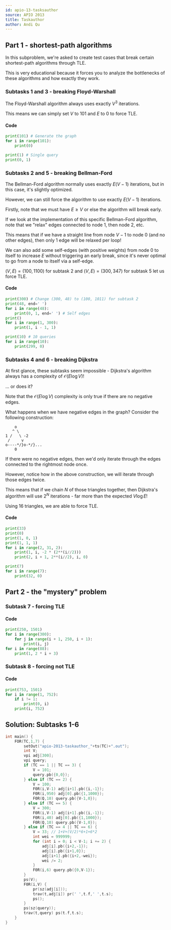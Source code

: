 ```yaml
---
id: apio-13-tasksauthor
source: APIO 2013
title: Taskauthor
author: Andi Qu
---
```


## Part 1 - shortest-path algorithms

In this subproblem, we're asked to create test cases that break certain
shortest-path algorithms through TLE.

This is very educational because it forces you to analyze the bottlenecks of
these algorithms and how exactly they work.

### Subtasks 1 and 3 - breaking Floyd-Warshall

The Floyd-Warshall algorithm always uses exactly $V^3$ iterations.

This means we can simply set $V$ to 101 and $E$ to 0 to force TLE.

#### Code

```py
print(101) # Generate the graph
for i in range(101):
	print(0)

print(1) # Single query
print(0, 1)
```

### Subtasks 2 and 5 - breaking Bellman-Ford

The Bellman-Ford algorithm normally uses exactly $E(V - 1)$ iterations, but in
this case, it's slightly optimized.

However, we can still force the algorithm to use exactly $E(V - 1)$ iterations.

Firstly, note that we must have $E \geq V$ or else the algorithm will break
early.

If we look at the implementation of this specific Bellman-Ford algorithm, note
that we "relax" edges connected to node 1, then node 2, etc.

This means that if we have a straight line from node $V - 1$ to node 0 (and no
other edges), then only 1 edge will be relaxed per loop!

We can also add some self-edges (with positive weights) from node 0 to itself to
increase $E$ without triggering an early break, since it's never optimal to go
from a node to itself via a self-edge.

$(V, E) = (100, 1100)$ for subtask 2 and $(V, E) = (300, 347)$ for subtask 5 let
us force TLE.

#### Code

```py
print(300) # Change (300, 48) to (100, 1011) for subtask 2
print(48, end=' ')
for i in range(48):
	print(0, 1, end=' ') # Self edges
print()
for i in range(1, 300):
	print(1, i - 1, 1)

print(10) # 10 queries
for i in range(10):
	print(299, 0)
```

### Subtasks 4 and 6 - breaking Dijkstra

At first glance, these subtasks seem impossible - Dijkstra's algorithm always
has a complexity of $\mathcal{O}(E \log V)$!

... or does it?

Note that the $\mathcal{O}(E \log V)$ complexity is only true if there are no
negative edges.

What happens when we have negative edges in the graph? Consider the following
construction:

```
    o
   ^ \
1 /   \ -2
 /     v
o----*/}o-*/}...
    0
```

If there were no negative edges, then we'd only iterate through the edges
connected to the rightmost node once.

However, notice how in the above construction, we will iterate through those
edges twice.

This means that if we chain $N$ of those triangles together, then Dijkstra's
algorithm will use $2^N$ iterations - far more than the expected $V \log E$!

Using 16 triangles, we are able to force TLE.

#### Code

```py
print(33)
print(0)
print(1, 0, 1)
print(1, 1, 1)
for i in range(2, 31, 2):
	print(1, i, -2 * (2**(i//2)))
	print(2, i + 1, 2**(i//2), i, 0)

print(7)
for i in range(7):
	print(32, 0)
```

## Part 2 - the "mystery" problem

### Subtask 7 - forcing TLE

<IncompleteSection />

#### Code

```py
print(250, 1501)
for i in range(300):
	for j in range(i + 1, 250, i + 1):
		print(i, j)
for i in range(88):
	print(1, 2 * i + 3)
```

### Subtask 8 - forcing not TLE

<IncompleteSection />

#### Code

```py
print(753, 1501)
for i in range(1, 752):
	if i != 1:
		print(0, i)
	print(i, 752)
```

<LanguageSection>

<CPPSection>

## Solution: Subtasks 1-6

```cpp
int main() {
	FOR(TC,1,7) {
		setOut("apio-2013-taskauthor_"+ts(TC)+".out");
		int V;
		vpi adj[300];
		vpi query;
		if (TC == 1 || TC == 3) {
			V = 101;
			query.pb({0,0});
		} else if (TC == 2) {
			V = 100;
			F0R(i,V-1) adj[i+1].pb({i,-1});
			F0R(i,950) adj[0].pb({1,1000});
			F0R(Q,10) query.pb({V-1,0});
		} else if (TC == 5) {
			V = 300;
			F0R(i,V-1) adj[i+1].pb({i,-1});
			F0R(i,40) adj[0].pb({1,1000});
			F0R(Q,10) query.pb({V-1,0});
		} else if (TC == 4 || TC == 6) {
			V = 33; // 1+V+(V/2)*6+1+6*2
			int wei = 999999;
			for (int i = 0; i < V-1; i += 2) {
				adj[i].pb({i+2,-1});
				adj[i].pb({i+1,0});
				adj[i+1].pb({i+2,-wei});
				wei /= 2;
			}
			F0R(i,6) query.pb({0,V-1});
		}
		ps(V);
		F0R(i,V) {
			pr(sz(adj[i]));
			trav(t,adj[i]) pr(' ',t.f,' ',t.s);
			ps();
		}
		ps(sz(query));
		trav(t,query) ps(t.f,t.s);
	}
}
```

</CPPSection>

<JavaSection>

</JavaSection>

<PySection>

</PySection>

</LanguageSection>
